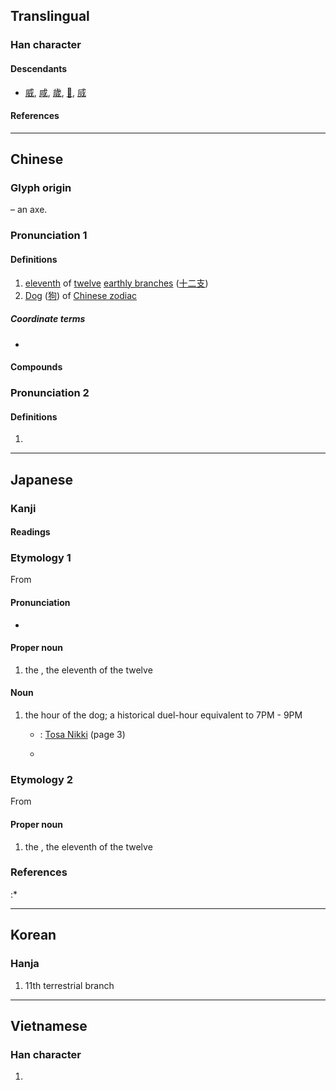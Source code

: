 {{also|戊|戍|戉}}
{{character info/new}}
==Translingual==

===Han character===
{{Han char|rn=62|rad=戈|as=02|sn=6|four=53200|canj=IHM|ids=⿵戊一(GHTJK),⿹戈⿰丿一(V)}}

====Descendants====
* [[威]], [[咸]], [[歲]], [[𤇳]], [[烕]]

====References====
{{Han ref|kx=0411.040|dkj=11535|dj=0752.080|hdz=21398.010|uh=620C}}

----

==Chinese==
{{zh-forms}}

===Glyph origin===
{{Han etym}}
{{liushu|p}} – an axe.

===Pronunciation 1===
{{zh-pron
|m=xū
|m-s=xuo2/xu4/xu1
|c=seot1
|md=sók
|mn=sut
|w=4xiq
|mc=y
|oc=y
|cat=n
}}

====Definitions====
{{zh-hanzi}}

# [[eleventh]] of [[twelve]] [[earthly branch]]es ([[十二支]])
# [[dog|Dog]] ([[狗]]) of [[W:Chinese zodiac|Chinese zodiac]]

=====Coordinate terms=====
* {{list:earthly branches/zh}}

====Compounds====
{{zh-der|戌時|戌削|戌月|戊戌政變|戊戌變法}}

===Pronunciation 2===
{{zh-pron
|m=qu
|dial=n
|cat=n
}}

====Definitions====
{{zh-hanzi}}

# {{zh-only|屈戌|[[metal]] [[fastening]]}}

----

==Japanese==

===Kanji===
{{ja-kanji|grade=|rs=戈02}}

====Readings====
{{ja-readings
|goon=しゅち
|kanon=しゅつ
|kanyoon=じゅつ
|kun=いぬ-
}}

===Etymology 1===
{{ja-kanjitab|いぬ|yomi=k}}
{{wp|lang=ja}}
From {{m|ja|犬|tr=inu||[[dog]]}}

====Pronunciation====
{{ja-pron|acc=0|y=k|いぬ}}
* {{hmp|lang=ja|sort=いぬ|犬|狗}}

====Proper noun====
{{ja-pos|proper|いぬ}}

# the {{w|Dog (zodiac)|Dog}}, the eleventh of the twelve {{w|Earthly Branches}}

====Noun====
{{ja-noun|いぬ}}

# the hour of the dog; a historical duel-hour equivalent to 7PM - 9PM
#* {{circa|935}}: [[w:Tosa Nikki|Tosa Nikki]] (page 3)
#* {{ja-usex|それの年の十二月の二十日あまり一%日の日の'''戌'''の刻に、門出す。|それ の ねん の し%わす の はつか あまり ひと% ひ の にち の '''いぬ''' の とき に、かど です。|I departed on the twenty and one day of the twelfth month of that year at the hour of the '''dog'''.}}

===Etymology 2===
{{ja-kanjitab|じゅつ|yomi=o}}
From {{der|ja|ltc|戌|tr=swit|sort=しゅつ'}}

====Proper noun====
{{ja-pos|proper|じゅつ}}

# the {{w|Dog (zodiac)|Dog}}, the eleventh of the twelve {{w|Earthly Branches}}

===References===
<references/>
:* {{cite-book
|last=Hasegawa
|first=Masaharu
|coauthors=Yūichirō Imanishi, Hiroshi Itō, Hiroshi Yoshioka
|title=Shin Nihon Koten Bungaku Taikei 24: Tosa Nikki, Kagerō Nikki, Murasaki Shikibu Nikki, Sarashina Nikki
|publisher=[[w:Iwanami Shoten Publishing|Iwanami Shoten]]
|year=1989
|location=[[w:Tokyo|Tōkyō]]
|isbn=4-00-240024-7
}}

{{cln|ja|words with multiple readings}}
{{topics|ja|Earthly Branches|sort=いぬ}}

----

==Korean==

===Hanja===
{{ko-hanja|술}}

# 11th terrestrial branch

----

==Vietnamese==

===Han character===
{{vi-readings|rs=戈02|reading=[[tuất]]}}

# {{defn|lang=vi|sort=戈02}}

{{cln|vi|Han tu}}